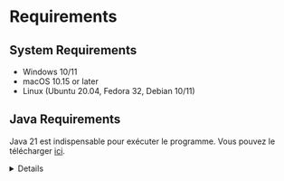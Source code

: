 # Requirements

## System Requirements
- Windows 10/11
- macOS 10.15 or later
- Linux (Ubuntu 20.04, Fedora 32, Debian 10/11)

## Java Requirements
Java 21 est indispensable pour exécuter le programme. Vous pouvez le télécharger [ici](https://www.oracle.com/java/technologies/javase-jdk11-downloads.html).

<details>

    <summary>Tips for collapsed sections</summary>

    ### You can add a header

    You can add text within a collapsed section.

    You can add an image or a code block, too.

    ```ruby
    puts "Hello World"
    ```

</details>
